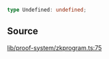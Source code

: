 ```ts
type Undefined: undefined;
```

## Source

[lib/proof-system/zkprogram.ts:75](https://github.com/o1-labs/o1js/blob/ccbd5fd4525adaf6c1f07bef7847d7bac67c71b5/src/lib/proof-system/zkprogram.ts#L75)
